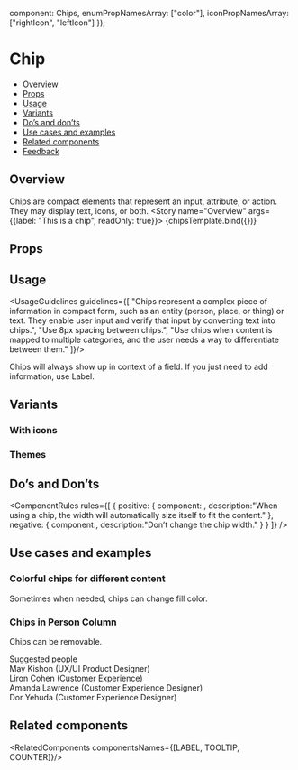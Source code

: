 
  component: Chips,
  enumPropNamesArray: ["color"],
  iconPropNamesArray: ["rightIcon", "leftIcon"]
});

<Meta
  title="Data display/Chips"
  component={Chips}
  argTypes={argTypes}
/>

<!--- Component template -->


<!--- Component documentation -->

# Chip
- [Overview](#overview)
- [Props](#props)
- [Usage](#usage)
- [Variants](#variants)
- [Do’s and don’ts](#dos-and-donts)
- [Use cases and examples](#use-cases-and-examples)
- [Related components](#related-components)
- [Feedback](#feedback)

## Overview
Chips are compact elements that represent an input, attribute, or action. They may display text, icons, or both.
<Canvas>
  <Story name="Overview"
        args={{label: "This is a chip", readOnly: true}}>
    {chipsTemplate.bind({})}
  </Story>
</Canvas>

## Props
<ArgsTable of={Chips} />

## Usage
<UsageGuidelines guidelines={[
  "Chips represent a complex piece of information in compact form, such as an entity (person, place, or thing) or text. They enable user input and verify that input by converting text into chips.",
  "Use 8px spacing between chips.",
  "Use chips when content is mapped to multiple categories, and the user needs a way to differentiate between them."
]}/>

<Tip>Chips will always show up in context of a field. If you just need to add information, use <Link href="/?path=/docs/data-display-label--overview" size={Link.sizes.SMALL} withoutSpacing>Label.</Link></Tip>

## Variants
### With icons
<Canvas>
  <Story name="With icons">
    <Chips label="Chip with left icon" leftIcon={Email} readOnly />
    <Chips label="Chip with right icon" rightIcon={Email} readOnly />
  </Story>
</Canvas>

### Themes
<Canvas>
  <Story name="Themes">
    <Chips label="This is a long chip" />
    <Chips label="Chip negative" color={Chips.colors.NEGATIVE} />
    <Chips label="Chip positive" color={Chips.colors.POSITIVE} />
    <Chips label="Disabled" disabled />
  </Story>
</Canvas>

## Do’s and Don’ts
<ComponentRules
  rules={[
    {
      positive: {
        component: <Chips label="Jason Tal" readOnly />,
        description:"When using a chip, the width will automatically size itself to fit the content."
      },
      negative: {
        component:<Chips label="This is a chip" className="monday-style-story-chips_chip-padding" readOnly />,
        description:"Don’t change the chip width."
      }
    }
  ]}
/>

## Use cases and examples
### Colorful chips for different content
Sometimes when needed, chips can change fill color.
<Canvas>
 <Story name="Colorful chips for different content">
    <DialogContentContainer className="monday-style-story-chips_search-bar">
      <div className="monday-style-story-chips_item"><Chips label="January" color={Chips.colors.POSITIVE} /></div>
      <Search />
      <div className="monday-style-story-chips_item"><Chips label="August" readOnly color={Chips.colors.LIPSTICK} /></div>
      <div className="monday-style-story-chips_item"><Chips label="April" readOnly color={Chips.colors.BUBBLE} /></div>
      <div className="monday-style-story-chips_item"><Chips label="March" readOnly color={Chips.colors.EGG_YOLK} /></div>
    </DialogContentContainer>
  </Story>
</Canvas>

### Chips in Person Column
Chips can be removable.
<Canvas>
 <Story name="Chips in Person Column">
    <DialogContentContainer className="monday-style-story-chips_search-bar">
      <Search placeholder="Search names, positions, or a team" />
      <div className="monday-style-story-chips_inline-container">
        <Chips label="Esther Schanler" />
        <Chips label="Itai Shabtai" />
      </div>
      <div className="monday-style-story-chips_lable">Suggested people</div>
      <div className="monday-style-story-chips_search">
        <div className="monday-style-story-chips_inline-container" key="cont-1">
          <Avatar size={Avatar.sizes.MEDIUM} src={person1} type={Avatar.types.IMG} />
          <span className="monday-style-story-chips_name">May Kishon  <span>(UX/UI Product Designer)</span></span>
        </div>
        <div className="monday-style-story-chips_inline-container" key="cont-2">
          <Avatar size={Avatar.sizes.MEDIUM} backgroundColor={Avatar.colors.DARK_PURPLE} text="LC" type={Avatar.types.TEXT} />
          <span className="monday-style-story-chips_name">Liron Cohen  <span>(Customer Experience)</span></span>
        </div>
        <div className="monday-style-story-chips_inline-container" key="cont-3">
          <Avatar size={Avatar.sizes.MEDIUM} text="DY" type={Avatar.types.TEXT} />
          <span className="monday-style-story-chips_name">Amanda Lawrence  <span>(Customer Experience Designer)</span></span>
        </div>
        <div className="monday-style-story-chips_inline-container" key="cont-4">
          <Avatar size={Avatar.sizes.MEDIUM} src={person1} type={Avatar.types.IMG} />
          <span className="monday-style-story-chips_name">Dor Yehuda  <span>(Customer Experience Designer)</span></span>
        </div>
      </div>
    </DialogContentContainer>
  </Story>
</Canvas>

## Related components
<RelatedComponents componentsNames={[LABEL, TOOLTIP, COUNTER]}/>
